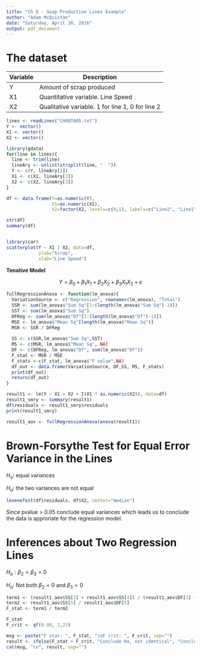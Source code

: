 ```yaml
---
title: "Ch 8 - Soap Production Lines Example"
author: "Adam McQuistan"
date: "Saturday, April 30, 2016"
output: pdf_document
---
```



# The dataset

| Variable | Description                                             |
|----------|---------------------------------------------------------|
| Y        | Amount of scrap produced                                |
| X1       | Quantitative variable. Line Speed                       |
| X2       | Qualitative variable. 1 for line 1, 0 for line 2        |

```r
lines <- readLines("CH08TA05.txt")
Y <- vector()
X1 <- vector()
X2 <- vector()

library(gdata)
for(line in lines){
  line <- trim(line)
  lineAry <- unlist(strsplit(line, "  "))
  Y <- c(Y, lineAry[1])
  X1 <- c(X1, lineAry[2])
  X2 <- c(X2, lineAry[3])
}

df <- data.frame(Y=as.numeric(Y),
                 X1=as.numeric(X1), 
                 X2=factor(X2, levels=c(0,1), labels=c("Line2", "Line1")))

str(df)
summary(df)


library(car)
scatterplot(Y ~ X1 | X2, data=df,
            ylab="Scrap",
            xlab="Line Speed")
```



__Tenative Model__

$$Y = \beta_0 + \beta_1 X_1 + \beta_2 X_2 + \beta_3 X_1 X_2 + \varepsilon$$

```r
fullRegressionAnova <- function(lm_anova){
  VariationSource <- c("Regression", rownames(lm_anova), "Total")
  SSR <- sum(lm_anova$"Sum Sq"[1:(length(lm_anova$"Sum Sq")-1)])
  SST <- sum(lm_anova$"Sum Sq")
  DFReg <- sum(lm_anova$"Df"[1:(length(lm_anova$"Df")-1)])
  MSE <- lm_anova$"Mean Sq"[length(lm_anova$"Mean Sq")]
  MSR <- SSR / DFReg  
  
  SS <- c(SSR,lm_anova$"Sum Sq",SST)
  MS <- c(MSR, lm_anova$"Mean Sq", NA)
  DF <- c(DFReg, lm_anova$"Df", sum(lm_anova$"Df"))
  F_stat <- MSR / MSE
  F_stats <-c(F_stat, lm_anova$"F value",NA)
  df_out <- data.frame(VariationSource, DF,SS, MS, F_stats)
  print(df_out)
  return(df_out)
}
```

```r
result1 <- lm(Y ~ X1 + X2 + I(X1 * as.numeric(X2)), data=df)
result1_smry <- summary(result1)
df$residuals <- result1_smry$residuals
print(result1_smry)

result1_aov <- fullRegressionAnova(anova(result1))
```

# Brown-Forsythe Test for Equal Error Variance in the Lines

$H_o$: equal variances

$H_a$: the two variances are not equal

```r
leveneTest(df$residuals, df$X2, center="median")
```

Since pvalue > 0.05 conclude equal variances which leads us to conclude the data is approriate for the regression model. 

# Inferences about Two Regression Lines

$H_o: \beta_2 = \beta_3 = 0$

$H_a:$ Not both $\beta_2 = 0$ and $\beta_3 = 0$

```r
term1 <- (result1_aov$SS[3] + result1_aov$SS[4]) / (result1_aov$DF[3] + result1_aov$DF[4])
term2 <- result1_aov$SS[5] / result1_aov$DF[5]
F_stat <- term1 / term2

F_stat
F_crit <- qf(0.99, 2,23)

msg <- paste("F stat: ", F_stat, "\nF crit: ", F_crit, sep="")
result <- ifelse(F_stat > F_crit, "Conclude Ha, not identical", "Conclude Ho, they are identical")
cat(msg, "\n", result, sep="")

```